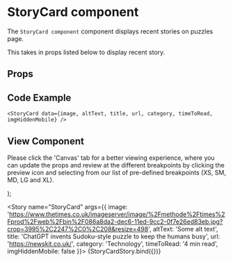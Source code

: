 
<Meta
  title="Newskit Components/Puzzles/StoryCard"
  component={StoryCard}
/>

# StoryCard component
The `StoryCard component` component displays recent stories on puzzles page.

This takes in props listed below to display recent story.

## Props
<Props of={StoryCard} />

## Code Example
`<StoryCard data={image, altText, title, url, category, timeToRead, imgHiddenMobile} />`

## View Component
Please click the 'Canvas' tab for a better viewing experience, where you can update the props and review at the different breakpoints by clicking the preview icon and selecting from our list of pre-defined breakpoints (XS, SM, MD, LG and XL).

  <TCThemeProvider>
    <CardComposable overrides={{maxWidth: {md: '226px'}}}>
      <StoryCard {...{ image, altText, title, url, category, timeToRead, imgHiddenMobile}} />
    </CardComposable>
  </TCThemeProvider>
);


<Story name="StoryCard" args={{ image: 'https://www.thetimes.co.uk/imageserver/image/%2Fmethode%2Ftimes%2Fprod%2Fweb%2Fbin%2F086a8da2-dec6-11ed-9cc2-0f7e26ed83eb.jpg?crop=3995%2C2247%2C0%2C208&resize=498', altText: 'Some alt text', title: 'ChatGPT invents Sudoku-style puzzle to keep the humans busy', url: 'https://newskit.co.uk/', category: 'Technology', timeToRead: '4 min read', imgHiddenMobile: false }}>
  {StoryCardStory.bind({})}
</Story>
